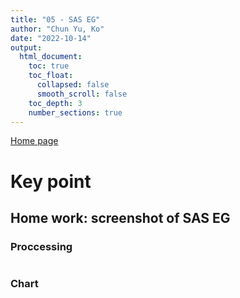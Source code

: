 ```yaml
---
title: "05 - SAS EG"
author: "Chun Yu, Ko"
date: "2022-10-14"
output:
  html_document:
    toc: true
    toc_float:
      collapsed: false
      smooth_scroll: false
    toc_depth: 3
    number_sections: true
---
```


[Home page]()

# Key point

## Home work: screenshot of SAS EG

### Proccessing

![]()

### Chart

![]()
